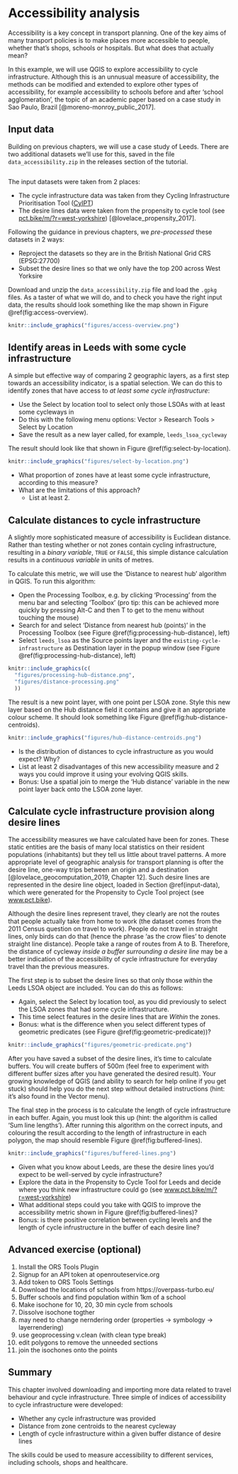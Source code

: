 # Accessibility analysis

Accessibility is a key concept in transport planning.
One of the key aims of many transport policies is to make places more accessible to people, whether that's shops, schools or hospitals.
But what does that actually mean?

In this example, we will use QGIS to explore accessibility to cycle infrastructure.
Although this is an unnusual measure of accessibility, the methods can be modified and extended to explore other types of accessibility, for example accessibility to schools before and after 'school agglomeration', the topic of an academic paper based on a case study in Sao Paulo, Brazil [@moreno-monroy_public_2017].

## Input data

Building on previous chapters, we will use a case study of Leeds.
There are two additional datasets we'll use for this, saved in the file `data_accessibility.zip` in the releases section of the tutorial.

```{}

```

The input datasets were taken from 2 places:

- The cycle infrastructure data was taken from they Cycling Infrastructure Prioritisation Tool ([CyIPT](https://www.cyipt.bike))
- The desire lines data were taken from the propensity to cycle tool (see [pct.bike/m/?r=west-yorkshire](http://www.pct.bike/m/?r=west-yorkshire)) [@lovelace_propensity_2017].

Following the guidance in previous chapters, we *pre-processed* these datasets in 2 ways:

- Reproject the datasets so they are in the British National Grid CRS (EPSG:27700)
- Subset the desire lines so that we only have the top 200 across West Yorksire

Download and unzip the `data_accessibility.zip` file and load the `.gpkg` files.
As a taster of what we will do, and to check you have the right input data, the results should look something like the map shown in Figure \@ref(fig:access-overview).

```r
knitr::include_graphics("figures/access-overview.png")
```

## Identify areas in Leeds with some cycle infrastructure

A simple but effective way of comparing 2 geographic layers, as a first step towards an accessibility indicator, is a spatial selection.
We can do this to identify zones that have access to *at least some cycle infrastructure*:

- Use the Select by location tool to select only those LSOAs with at least some cycleways in
- Do this with the following menu options: Vector > Research Tools > Select by Location
- Save the result as a new layer called, for example, `leeds_lsoa_cycleway`

The result should look like that shown in Figure \@ref(fig:select-by-location).

```r
knitr::include_graphics("figures/select-by-location.png")
```

- What proportion of zones have at least some cycle infrastructure, according to this measure?
- What are the limitations of this approach? 
  - List at least 2.
  
<!-- There is no measure of how *much* cycle infrastructure is in each zone. -->
<!-- There is no measure of the quality of the infrastructure. -->
<!-- It does not account for whether the infrastructure actually goes where people want to go. -->

## Calculate distances to cycle infrastructure

A slightly more sophisticated measure of accessibility is Euclidean distance.
Rather than testing whether or not zones contain cycling infrastructure, resulting in a *binary variable*, `TRUE` or `FALSE`, this simple distance calculation results in a *continuous variable* in units of metres.

To calculate this metric, we will use the 'Distance to nearest hub' algorithm in QGIS.
To run this algorithm:

- Open the Processing Toolbox, e.g. by clicking 'Processing' from the menu bar and selecting 'Toolbox' (pro tip: this can be achieved more quickly by pressing Alt-C and then T to get to the menu without touching the mouse)
- Search for and select 'Distance from nearest hub (points)' in the Processing Toolbox (see Figure \@ref(fig:processing-hub-distance), left)
- Select `leeds_lsoa` as the Source points layer and the `existing-cycle-infrastructure` as Destination layer in the popup window (see Figure \@ref(fig:processing-hub-distance), left)


```r
knitr::include_graphics(c(
  "figures/processing-hub-distance.png",
  "figures/distance-processing.png"
  ))
```

The result is a new point layer, with one point per LSOA zone.
Style this new layer based on the Hub distance field it contains and give it an appropriate colour scheme.
It should look something like Figure \@ref(fig:hub-distance-centroids).

```r
knitr::include_graphics("figures/hub-distance-centroids.png")
```

- Is the distribution of distances to cycle infrastructure as you would expect? Why?
- List at least 2 disadvantages of this new accessibility measure and 2 ways you could improve it using your evolving QGIS skills.
- Bonus: Use a spatial join to merge the 'Hub distance' variable in the new point layer back onto the LSOA zone layer.

## Calculate cycle infrastructure provision along desire lines

The accessibility measures we have calculated have been for zones.
These static entities are the basis of many local statistics on their resident populations (inhabitants) but they tell us little about travel patterns.
A more appropriate level of geographic analysis for transport planning is ofter the desire line, one-way trips between an origin and a destination [@lovelace_geocomputation_2019, Chapter 12].
Such desire lines are represented in the desire line object, loaded in Section \@ref(input-data), which were generated for the Propensity to Cycle Tool project (see [www.pct.bike](http://www.pct.bike/)).

Although the desire lines represent travel, they clearly are not the routes that people actually take from home to work (the dataset comes from the 2011 Census question on travel to work).
People do not travel in straight lines, only birds can do that (hence the phrase 'as the crow flies' to denote straight line distance).
People take a range of routes from A to B.
Therefore, the distance of cycleway *inside a buffer surrounding a desire line* may be a better indication of the accessibility of cycle infrastructure for everyday travel than the previous measures.

The first step is to subset the desire lines so that only those *within* the Leeds LSOA object are included.
You can do this as follows:

- Again, select the Select by location tool, as you did previously to select the LSOA zones that had some cycle infrastructure.
- This time select features in the desire lines that are *Within* the zones.
- Bonus: what is the difference when you select different types of geometric predicates (see Figure \@ref(fig:geometric-predicate))?

```r
knitr::include_graphics("figures/geometric-predicate.png")
```


After you have saved a subset of the desire lines, it's time to calculate buffers. You will create buffers of 500m (feel free to experiment with different buffer sizes after you have generated the desired result).
Your growing knowledge of QGIS (and ability to search for help online if you get stuck) should help you do the next step without detailed instructions (hint: it's also found in the Vector menu).

The final step in the process is to calculate the length of cycle infrastructure in each buffer.
Again, you must look this up (hint: the algorithm is called 'Sum line lengths').
After running this algorithm on the correct inputs, and colouring the result according to the length of infrastructure in each polygon, the map should resemble Figure \@ref(fig:buffered-lines).

```r
knitr::include_graphics("figures/buffered-lines.png")
```

- Given what you know about Leeds, are these the desire lines you'd expect to be well-served by cycle infrastructure?
- Explore the data in the Propensity to Cycle Tool for Leeds and decide where you think new infrastructure could go (see [www.pct.bike/m/?r=west-yorkshire](http://www.pct.bike/m/?r=west-yorkshire))
- What additional steps could you take with QGIS to improve the accessibility metric shown in Figure \@ref(fig:buffered-lines)?
- Bonus: is there positive correlation between cycling levels and the length of cycle infrustructure in the buffer of each desire line?

## Advanced exercise (optional)

1. Install the ORS Tools Plugin
1. Signup for an API token at openrouteservice.org
1. Add token to ORS Tools Settings
1. Download the locations of schools from https://overpass-turbo.eu/
1. Buffer schools and find population within 1km of a school
1. Make isochone for 10, 20, 30 min cycle from schools
1. Dissolve isochone togther
1. may need to change nerndering order (properties -> symbology -> layerrendering)
1. use geoprocessing v.clean (with clean type break)
1. edit polygons to remove the unneeded sections
1. join the isochones onto the points


## Summary

This chapter involved downloading and importing more data related to travel behaviour and cycle infrastructure.
Three simple of indices of accessibility to cycle infrastructure were developed:

- Whether any cycle infrastructure was provided
- Distance from zone centroids to the nearest cycleway
- Length of cycle infrastructure within a given buffer distance of desire lines

The skills could be used to measure accessibility to different services, including schools, shops and healthcare.
